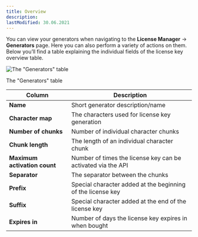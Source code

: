 ```yaml
---
title: Overview
description:
lastModified: 30.06.2021
---
```


You can view your generators when navigating to the **License Manager** →
**Generators** page. Here you can also perform a variety of actions on them.
Below you’ll find a table explaining the individual fields of the license key
overview table.

![The "Generators" table](../../../../images/docs/generators/overview/generators-table.png)
<p className={"image-desc"}>The "Generators" table</p>

Column | Description
--- | ---
**Name** | Short generator description/name
**Character map** | The characters used for license key generation
**Number of chunks** | Number of individual character chunks
**Chunk length** | The length of an individual character chunk
**Maximum activation count** | Number of times the license key can be activated via the API
**Separator** | The separator between the chunks
**Prefix** | Special character added at the beginning of the license key
**Suffix** | Special character added at the end of the license key
**Expires in** | Number of days the license key expires in when bought
